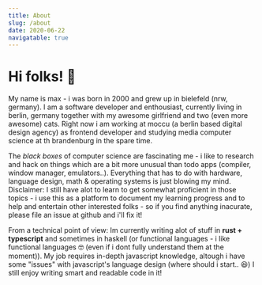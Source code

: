 ```yaml
---
title: About
slug: /about
date: 2020-06-22
navigatable: true
---
```


# Hi folks! 🥳

My name is max - i was born in 2000 and grew up in bielefeld
(nrw, germany). I am a software developer and enthousiast,
currently living in berlin, germany together with my awesome
girlfriend and two (even more awesome) cats. Right now i am
working at moccu (a berlin based digital design agency) as frontend
developer and studying media computer science at th brandenburg
in the spare time.

The *black boxes* of computer science are fascinating me -
i like to research and hack on things which are a bit more
unusual than todo apps (compiler, window manager, emulators..).
Everything that has to do with hardware, language design, math
& operating systems is just blowing my mind. Disclaimer:
I still have alot to learn to get somewhat proficient in those topics -
i use this as a platform to document my learning progress and
to help and entertain other interested folks - so if you find
anything inacurate, please file an issue at github and i'll fix it!

From a technical point of view: Im currently writing alot of stuff
in **rust + typescript** and sometimes in haskell (or functional
languages - i like functional languages 🤓 (even if i dont fully
understand them at the moment)). My job requires in-depth javascript
knowledge, altough i have some "issues" with javascript's language design
(where should i start.. 😆) I still enjoy writing smart and readable
code in it!


